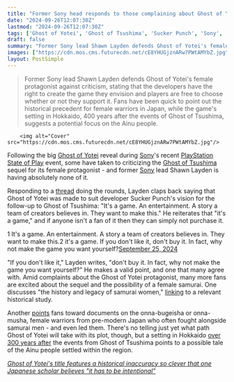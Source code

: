 ```yaml
---
title: "Former Sony head responds to those complaining about Ghost of Yotei's female protagonist: 'If you don't like it, don't buy it'"
date: "2024-09-26T12:07:30Z"
lastmod: "2024-09-26T12:07:30Z"
tags: ['Ghost of Yotei', 'Ghost of Tsushima', 'Sucker Punch', 'Sony', 'PlayStation State of Play', 'Open World', 'Action Adventure', 'Samurai', 'PS5', 'Japan', 'Ainu']
draft: false
summary: "Former Sony lead Shawn Layden defends Ghost of Yotei's female protagonist against criticism, stating that the developers have the right to create the game they envision and players are free to choose whether or not they support it. Fans have been quick to point out the historical precedent for female warriors in Japan, while the game's setting in Hokkaido, 400 years after the events of Ghost of Tsushima, suggests a potential focus on the Ainu people."
images: ["https://cdn.mos.cms.futurecdn.net/cE8YHUGjznARw7PWtAMYbZ.jpg"]
layout: PostSimple
---
```

> Former Sony lead Shawn Layden defends Ghost of Yotei's female protagonist against criticism, stating that the developers have the right to create the game they envision and players are free to choose whether or not they support it. Fans have been quick to point out the historical precedent for female warriors in Japan, while the game's setting in Hokkaido, 400 years after the events of Ghost of Tsushima, suggests a potential focus on the Ainu people.


        <img alt="Cover" src="https://cdn.mos.cms.futurecdn.net/cE8YHUGjznARw7PWtAMYbZ.jpg"/>
        
Following the big [<u>Ghost of Yotei</u>](https://www.gamesradar.com/games/open-world/ghost-of-yotei-guide/) reveal during [Sony](https://www.gamesradar.com/tag/sony/)'s recent [<u>PlayStation State of Play</u>](https://www.gamesradar.com/gaming/ps5-playstation-state-of-play-september-2024-live-reaction-everything-announced/) event, some have taken to criticizing the [<u>Ghost of Tsushima</u>](https://www.gamesradar.com/ghost-of-tsushima-guide-walkthrough/) sequel for its female protagonist - and former [<u>Sony</u>](https://www.gamesradar.com/tag/sony/) lead Shawn Layden is having absolutely none of it.

Responding to a [<u>thread</u>](https://x.com/ShawnLayden/status/1838781831010754672) doing the rounds, Layden claps back saying that Ghost of Yotei was made to suit developer Sucker Punch's vision for the follow-up to Ghost of Tsushima: "It's a game. An entertainment. A story a team of creators believes in. They want to make this." He reiterates that "it's a game," and if anyone isn't a fan of it then they can simply not purchase it.

1 It's a game. An entertainment. A story a team of creators believes in. They want to make this.2 it's a game. If you don't like it, don't buy it. In fact, why not make the game you want yourself?[September 25, 2024](https://twitter.com/ShawnLayden/status/1838781831010754672)

"If you don't like it," Layden writes, "don't buy it. In fact, why not make the game you want yourself?" He makes a valid point, and one that many agree with. Amid complaints about the Ghost of Yotei protagonist, many more fans are excited about the sequel and the possibility of a female samurai. One discusses "the history and legacy of samurai women," [linking](https://x.com/pinkprincessin1/status/1838788847640903991) to a relevant historical study.

Another [points](https://x.com/sebBaku/status/1838786764011348445) fans toward documents on the onna-bugeisha or onna-musha, female warriors from pre-modern Japan who often fought alongside samurai men - and even led them. There's no telling just yet what path Ghost of Yotei will take with its plot, though, but a setting in Hokkaido [<u>over 300 years after</u>](https://www.gamesradar.com/games/open-world/ghost-of-tsushima-follow-up-ghost-of-yotei-announced-for-2025-sucker-punchs-next-open-world-samurai-game-is-set-400-years-later-and-stars-a-female-lead-in-hokkaido/) the events from Ghost of Tsushima points to a possible tale of the Ainu people settled within the region.

[<u><em>Ghost of Yotei's title features a historical inaccuracy so clever that one Japanese scholar believes "it has to be intentional"</em></u>](https://www.gamesradar.com/games/open-world/ghost-of-yoteis-title-features-a-historical-inaccuracy-so-clever-that-one-japanese-scholar-believes-it-has-to-be-intentional/)
        